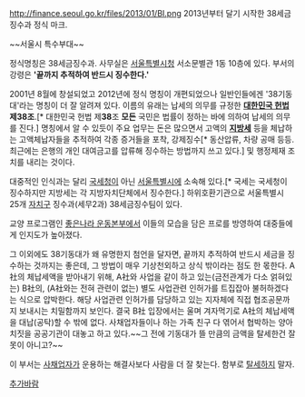 http://finance.seoul.go.kr/files/2013/01/BI.png
2013년부터 달기 시작한 38세금징수과 정식 마크.

~~서울시 특수부대~~

정식명칭은 38세금징수과. 사무실은 [[서울특별시청]] 서소문별관 1동 10층에 있다. 부서의 강령은 ''' '끝까지 추적하여 반드시 징수한다.' '''

2001년 8월에 창설되었고 2012년에 정식 명칭이 개편되었으나 일반인들에겐 '38기동대'라는 명칭이 더 잘 알려져 있다. 이름의 유래는 납세의 의무를 규정한 '''[[대한민국 헌법]] 제38조'''.[* 대한민국 헌법 제'''38'''조 '''모든''' 국민은 법률이 정하는 바에 의하여 납세의 의무를 진다.] 명칭에서 알 수 있듯이 주요 업무는 돈은 많으면서 고액의 '''[[지방세]]''' 등을 체납하는 고액체납자들을 추적하여 각종 증거들을 포착, 강제징수[* 동산압류, 차량 공매 등등. 최근에는 은행의 개인 대여금고를 압류해 징수하는 방법까지 쓰고 있다.] 및 행정제재 조치를 내리는 것이다.

대중적인 인식과는 달리 [[국세청]]이 아닌 [[서울특별시]]에 소속해 있다.[* 국세는 국세청이 징수하지만 지방세는 각 지방자치단체에서 징수한다.] 하위호환기관으로 서울특별시 25개 [[자치구]] 징수과(세무2과) 38세금징수팀이 있다.

교양 프로그램인 [[좋은나라 운동본부]]에서 이들의 모습을 담은 프로를 방영하여 대중들에게 인지도가 높아졌다.

그 이외에도 38기동대가 왜 유명한지 첨언을 달자면, 끝까지 추적하여 반드시 세금을 징수하는 것까지는 좋은데, 그 방법이 매우 기상천외하고 상식 밖이라는 점도 한 몫한다. A社의 체납세액을 받아내기 위해, A社와 사업을 같이 하고 있는(금전관계가 다소 얽혀있는) B社의, (A社와는 전혀 관련이 없는) 별도 사업관련 인허가를 트집잡아 불허하겠다는 식으로 압박한다. 해당 사업관련 인허가를 담당하고 있는 지자체에 직접 협조공문까지 보내시는 치밀함까지 보인다. 결국 B社 입장에서는 울며 겨자먹기로 A社의 체납세액을 대납(공탁)할 수 밖에 없다. 사채업자들이나 하는 가족 친구 다 엮어서 협박하는 양아치짓을 공공기관이 대놓고 하고 있다.~~그 전에 기동대가 뜰 만큼의 금액을 탈세한건 잘못이 아니고?~~

이 부서는 [[사채업자]]가 운용하는 해결사보다 사람을 더 잘 찾는다. 함부로 [[탈세]]하지 말자.

[[추가바람]]
